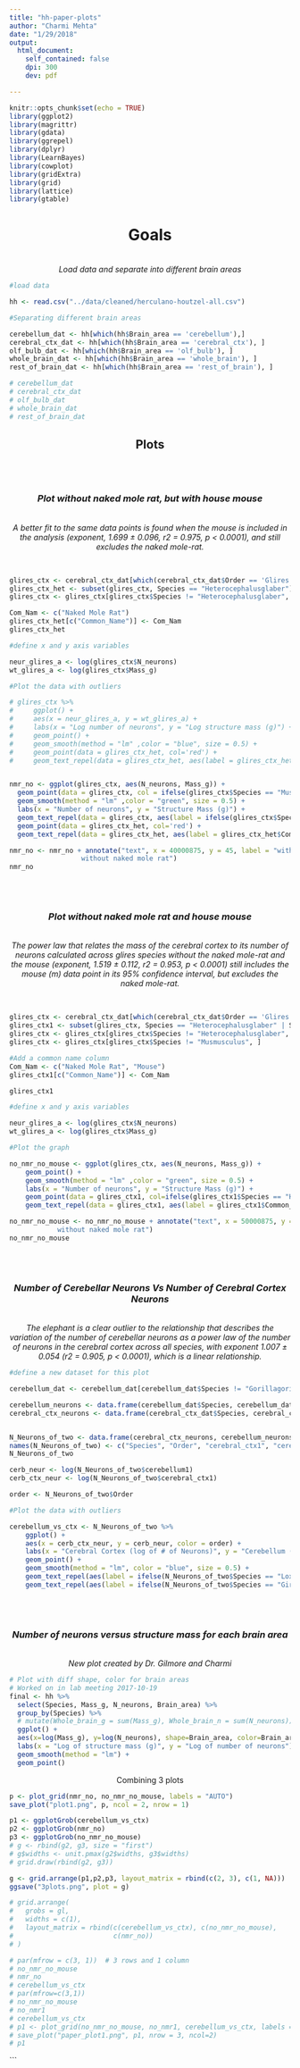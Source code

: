 ```yaml
---
title: "hh-paper-plots"
author: "Charmi Mehta"
date: "1/29/2018"
output:
  html_document:
    self_contained: false
    dpi: 300
    dev: pdf

---
```


```r
knitr::opts_chunk$set(echo = TRUE)
library(ggplot2)
library(magrittr)
library(gdata)
library(ggrepel)
library(dplyr)
library(LearnBayes)
library(cowplot)
library(gridExtra)
library(grid)
library(lattice)
library(gtable)
```

<center><h1> Goals </h1>
<br>
<i>Load data and separate into different brain areas</i> </center>

```r
#load data

hh <- read.csv("../data/cleaned/herculano-houtzel-all.csv")

#Separating different brain areas

cerebellum_dat <- hh[which(hh$Brain_area == 'cerebellum'),]
cerebral_ctx_dat <- hh[which(hh$Brain_area == 'cerebral_ctx'), ]
olf_bulb_dat <- hh[which(hh$Brain_area == 'olf_bulb'), ]
whole_brain_dat <- hh[which(hh$Brain_area == 'whole_brain'), ]
rest_of_brain_dat <- hh[which(hh$Brain_area == 'rest_of_brain'), ]

# cerebellum_dat
# cerebral_ctx_dat
# olf_bulb_dat
# whole_brain_dat
# rest_of_brain_dat

```

<center><h2> Plots </h2> </center>
<br>
<br>
<center> <i><h3> Plot without naked mole rat, but with house mouse</h3> </i>
<br>
*A better fit to the same data points is found when the mouse is included in the analysis (exponent, 1.699 ± 0.096, r2 = 0.975, p < 0.0001), and still excludes the naked mole-rat.*
</center>
<br>

```r

glires_ctx <- cerebral_ctx_dat[which(cerebral_ctx_dat$Order == 'Glires'), ]
glires_ctx_het <- subset(glires_ctx, Species == "Heterocephalusglaber")
glires_ctx <- glires_ctx[glires_ctx$Species != "Heterocephalusglaber", ]

Com_Nam <- c("Naked Mole Rat")
glires_ctx_het[c("Common_Name")] <- Com_Nam
glires_ctx_het

#define x and y axis variables

neur_glires_a <- log(glires_ctx$N_neurons)
wt_glires_a <- log(glires_ctx$Mass_g)

#Plot the data with outliers

# glires_ctx %>%
#     ggplot() +
#     aes(x = neur_glires_a, y = wt_glires_a) +
#     labs(x = "Log number of neurons", y = "Log structure mass (g)") +
#     geom_point() +
#     geom_smooth(method = "lm" ,color = "blue", size = 0.5) +
#     geom_point(data = glires_ctx_het, col='red') +
#     geom_text_repel(data = glires_ctx_het, aes(label = glires_ctx_het$Common_Name), col='red')


nmr_no <- ggplot(glires_ctx, aes(N_neurons, Mass_g)) +
  geom_point(data = glires_ctx, col = ifelse(glires_ctx$Species == "Musmusculus", 'blue', 'black')) +
  geom_smooth(method = "lm" ,color = "green", size = 0.5) +
  labs(x = "Number of neurons", y = "Structure Mass (g)") +
  geom_text_repel(data = glires_ctx, aes(label = ifelse(glires_ctx$Species == "Musmusculus", paste0("Mouse"), "")), col='blue', box.padding = unit(1, "lines")) +
  geom_point(data = glires_ctx_het, col='red') +
  geom_text_repel(data = glires_ctx_het, aes(label = glires_ctx_het$Common_Name), col='red', box.padding = unit(4, "lines"))

nmr_no <- nmr_no + annotate("text", x = 40000875, y = 45, label = "with mouse
                  without naked mole rat")
nmr_no

```
<br>
<br>
<center> <i> <h3> Plot without naked mole rat and house mouse </h3></i>
<br>
*The power law that relates the mass of the cerebral cortex to its number of neurons calculated across glires species without the naked mole-rat and the mouse (exponent, 1.519 ± 0.112, r2 = 0.953, p < 0.0001) still includes the mouse (m) data point in its 95% confidence interval, but excludes the naked mole-rat.*
</center>
<br>

```r

glires_ctx <- cerebral_ctx_dat[which(cerebral_ctx_dat$Order == 'Glires'), ]
glires_ctx1 <- subset(glires_ctx, Species == "Heterocephalusglaber" | Species == "Musmusculus")
glires_ctx <- glires_ctx[glires_ctx$Species != "Heterocephalusglaber", ]
glires_ctx <- glires_ctx[glires_ctx$Species != "Musmusculus", ]

#Add a common name column
Com_Nam <- c("Naked Mole Rat", "Mouse")
glires_ctx1[c("Common_Name")] <- Com_Nam

glires_ctx1

#define x and y axis variables

neur_glires_a <- log(glires_ctx$N_neurons)
wt_glires_a <- log(glires_ctx$Mass_g)

#Plot the graph

no_nmr_no_mouse <- ggplot(glires_ctx, aes(N_neurons, Mass_g)) + 
    geom_point() +
    geom_smooth(method = "lm" ,color = "green", size = 0.5) +
    labs(x = "Number of neurons", y = "Structure Mass (g)") +
    geom_point(data = glires_ctx1, col=ifelse(glires_ctx1$Species == "Heterocephalusglaber", 'red', ifelse(glires_ctx1$Species == "Musmusculus", 'blue', 'black'))) +
    geom_text_repel(data = glires_ctx1, aes(label = glires_ctx1$Common_Name), col=ifelse(glires_ctx1$Species == "Heterocephalusglaber", 'red', ifelse(glires_ctx1$Species == "Musmusculus", 'blue', 'black')))

no_nmr_no_mouse <- no_nmr_no_mouse + annotate("text", x = 50000875, y = 45, label = "without mouse
            without naked mole rat")
no_nmr_no_mouse
```

<br>
<br>
<center><i><h3> Number of Cerebellar Neurons Vs Number of Cerebral Cortex Neurons </h3></i>
<br>
*The elephant is a clear outlier to the relationship that describes the variation of the number of cerebellar neurons as a power law of the number of neurons in the cerebral cortex across all species, with exponent 1.007 ± 0.054 (r2 = 0.905, p < 0.0001), which is a linear relationship.*
</center>

```r

#define a new dataset for this plot

cerebellum_dat <- cerebellum_dat[cerebellum_dat$Species != "Gorillagorilla", ]

cerebellum_neurons <- data.frame(cerebellum_dat$Species, cerebellum_dat$Order, cerebellum_dat$N_neurons)
cerebral_ctx_neurons <- data.frame(cerebral_ctx_dat$Species, cerebral_ctx_dat$Order, cerebral_ctx_dat$N_neurons)


N_Neurons_of_two <- data.frame(cerebral_ctx_neurons, cerebellum_neurons$cerebellum_dat.N_neurons)
names(N_Neurons_of_two) <- c("Species", "Order", "cerebral_ctx1", "cerebellum1")
N_Neurons_of_two

cerb_neur <- log(N_Neurons_of_two$cerebellum1)
cerb_ctx_neur <- log(N_Neurons_of_two$cerebral_ctx1)

order <- N_Neurons_of_two$Order

#Plot the data with outliers

cerebellum_vs_ctx <- N_Neurons_of_two %>%
    ggplot() +
    aes(x = cerb_ctx_neur, y = cerb_neur, color = order) +
    labs(x = "Cerebral Cortex (log of # of Neurons)", y = "Cerebellum (log of # of Neurons)") +
    geom_point() +
    geom_smooth(method = "lm", color = "blue", size = 0.5) +
    geom_text_repel(aes(label = ifelse(N_Neurons_of_two$Species == "Loxodontaafricana", paste0("Elephant"), "")))+
    geom_text_repel(aes(label = ifelse(N_Neurons_of_two$Species == "Giraffacamelopardalensis", paste0("Giraffe"), "")))
```
<br>
<br>

<center><i><h3>Number of neurons versus structure mass for each brain area </i></h3>
<br>
*New plot created by Dr. Gilmore and Charmi*</center>

```r
# Plot with diff shape, color for brain areas
# Worked on in lab meeting 2017-10-19
final <- hh %>%
  select(Species, Mass_g, N_neurons, Brain_area) %>%
  group_by(Species) %>% 
  # mutate(Whole_brain_g = sum(Mass_g), Whole_brain_n = sum(N_neurons)) %>%
  ggplot() +
  aes(x=log(Mass_g), y=log(N_neurons), shape=Brain_area, color=Brain_area) +
  labs(x = "Log of structure mass (g)", y = "Log of number of neurons") +
  geom_smooth(method = "lm") +
  geom_point()
```

<center> Combining 3 plots </center>

```r

p <- plot_grid(nmr_no, no_nmr_no_mouse, labels = "AUTO")
save_plot("plot1.png", p, ncol = 2, nrow = 1)

p1 <- ggplotGrob(cerebellum_vs_ctx)
p2 <- ggplotGrob(nmr_no)
p3 <- ggplotGrob(no_nmr_no_mouse)
# g <- rbind(g2, g3, size = "first")
# g$widths <- unit.pmax(g2$widths, g3$widths)
# grid.draw(rbind(g2, g3))

g <- grid.arrange(p1,p2,p3, layout_matrix = rbind(c(2, 3), c(1, NA)))
ggsave("3plots.png", plot = g)

# grid.arrange(
#   grobs = gl,
#   widths = c(1),
#   layout_matrix = rbind(c(cerebellum_vs_ctx), c(no_nmr_no_mouse),
#                         c(nmr_no))
# )

# par(mfrow = c(3, 1))  # 3 rows and 1 column
# no_nmr_no_mouse
# nmr_no
# cerebellum_vs_ctx
# par(mfrow=c(3,1))
# no_nmr_no_mouse
# no_nmr1
# cerebellum_vs_ctx
# p1 <- plot_grid(no_nmr_no_mouse, no_nmr1, cerebellum_vs_ctx, labels = "AUTO")
# save_plot("paper_plot1.png", p1, nrow = 3, ncol=2)
# p1

```
















```














